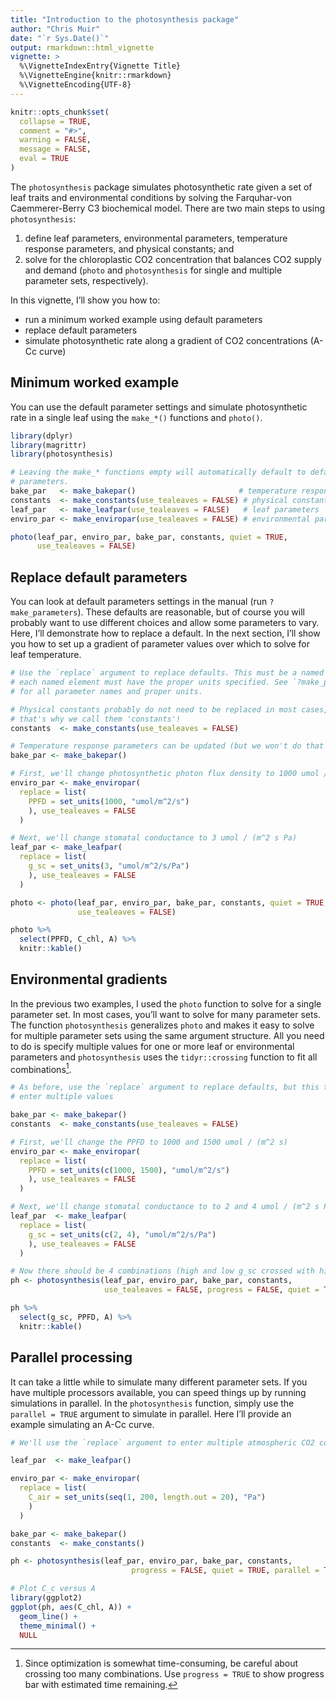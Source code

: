 ```yaml
---
title: "Introduction to the photosynthesis package"
author: "Chris Muir"
date: "`r Sys.Date()`"
output: rmarkdown::html_vignette
vignette: >
  %\VignetteIndexEntry{Vignette Title}
  %\VignetteEngine{knitr::rmarkdown}
  %\VignetteEncoding{UTF-8}
---
```


```r
knitr::opts_chunk$set(
  collapse = TRUE,
  comment = "#>",
  warning = FALSE,
  message = FALSE,
  eval = TRUE
)
```

The `photosynthesis` package simulates photosynthetic rate given a set of leaf traits and environmental conditions by solving the Farquhar-von Caemmerer-Berry C3 biochemical model. There are two main steps to using `photosynthesis`:

1. define leaf parameters, environmental parameters, temperature response parameters, and physical constants; and 
2. solve for the chloroplastic CO2 concentration that balances CO2 supply and demand (`photo` and `photosynthesis` for single and multiple parameter sets, respectively).

In this vignette, I'll show you how to:

- run a minimum worked example using default parameters
- replace default parameters
- simulate photosynthetic rate along a gradient of CO2 concentrations (A-Cc curve)

## Minimum worked example

You can use the default parameter settings and simulate photosynthetic rate in a single leaf using the `make_*()` functions and `photo()`.

```r

library(dplyr)
library(magrittr)
library(photosynthesis)

# Leaving the make_* functions empty will automatically default to defaults
# parameters.
bake_par   <- make_bakepar()                       # temperature response parameters
constants  <- make_constants(use_tealeaves = FALSE) # physical constants
leaf_par   <- make_leafpar(use_tealeaves = FALSE)   # leaf parameters
enviro_par <- make_enviropar(use_tealeaves = FALSE) # environmental parameters

photo(leaf_par, enviro_par, bake_par, constants, quiet = TRUE,
      use_tealeaves = FALSE)

```

## Replace default parameters

You can look at default parameters settings in the manual (run `?make_parameters`). These defaults are reasonable, but of course you will probably want to use different choices and allow some parameters to vary. Here, I'll demonstrate how to replace a default. In the next section, I'll show you how to set up a gradient of parameter values over which to solve for leaf temperature.

```r

# Use the `replace` argument to replace defaults. This must be a named list, and
# each named element must have the proper units specified. See `?make_parameters`
# for all parameter names and proper units.

# Physical constants probably do not need to be replaced in most cases,
# that's why we call them 'constants'!
constants  <- make_constants(use_tealeaves = FALSE)

# Temperature response parameters can be updated (but we won't do that here)
bake_par <- make_bakepar()

# First, we'll change photosynthetic photon flux density to 1000 umol / (m^2 s)
enviro_par <- make_enviropar(
  replace = list(
    PPFD = set_units(1000, "umol/m^2/s")
    ), use_tealeaves = FALSE
  )

# Next, we'll change stomatal conductance to 3 umol / (m^2 s Pa)
leaf_par <- make_leafpar(
  replace = list(
    g_sc = set_units(3, "umol/m^2/s/Pa")
    ), use_tealeaves = FALSE
  )

photo <- photo(leaf_par, enviro_par, bake_par, constants, quiet = TRUE,
               use_tealeaves = FALSE)

photo %>%
  select(PPFD, C_chl, A) %>%
  knitr::kable()

```

## Environmental gradients

In the previous two examples, I used the `photo` function to solve for a single parameter set. In most cases, you'll want to solve for many parameter sets. The function `photosynthesis` generalizes `photo` and makes it easy to solve for multiple parameter sets using the same argument structure. All you need to do is specify multiple values for one or more leaf or environmental parameters and `photosynthesis` uses the `tidyr::crossing` function to fit all combinations^[Since optimization is somewhat time-consuming, be careful about crossing too many combinations. Use `progress = TRUE` to show progress bar with estimated time remaining.].

```r

# As before, use the `replace` argument to replace defaults, but this time we
# enter multiple values

bake_par <- make_bakepar()
constants  <- make_constants(use_tealeaves = FALSE)

# First, we'll change the PPFD to 1000 and 1500 umol / (m^2 s)
enviro_par <- make_enviropar(
  replace = list(
    PPFD = set_units(c(1000, 1500), "umol/m^2/s")
    ), use_tealeaves = FALSE
  )

# Next, we'll change stomatal conductance to to 2 and 4 umol / (m^2 s Pa)
leaf_par  <- make_leafpar(
  replace = list(
    g_sc = set_units(c(2, 4), "umol/m^2/s/Pa")
    ), use_tealeaves = FALSE
  )

# Now there should be 4 combinations (high and low g_sc crossed with high and low PPFD)
ph <- photosynthesis(leaf_par, enviro_par, bake_par, constants, 
                     use_tealeaves = FALSE, progress = FALSE, quiet = TRUE)

ph %>% 
  select(g_sc, PPFD, A) %>%
  knitr::kable()

```

## Parallel processing

It can take a little while to simulate many different parameter sets. If you have multiple processors available, you can speed things up by running simulations in parallel. In the `photosynthesis` function, simply use the `parallel = TRUE` argument to simulate in parallel. Here I'll provide an example simulating an A-Cc curve.

```r

# We'll use the `replace` argument to enter multiple atmospheric CO2 concentrations

leaf_par  <- make_leafpar()

enviro_par <- make_enviropar(
  replace = list(
    C_air = set_units(seq(1, 200, length.out = 20), "Pa")
    )
  )

bake_par <- make_bakepar()
constants  <- make_constants()

ph <- photosynthesis(leaf_par, enviro_par, bake_par, constants, 
                           progress = FALSE, quiet = TRUE, parallel = TRUE)

# Plot C_c versus A
library(ggplot2)
ggplot(ph, aes(C_chl, A)) +
  geom_line() +
  theme_minimal() +
  NULL

```